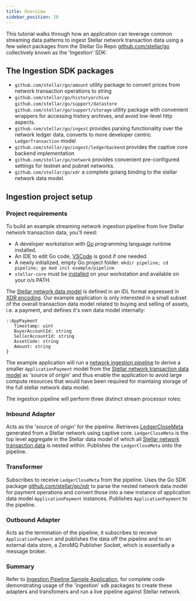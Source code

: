 ```yaml
---
title: Overview
sidebar_position: 10
---
```


This tutorial walks through how an application can leverage common streaming data patterns to ingest Stellar network transaction data using a few select packages from the Stellar Go Repo [github.com/stellar/go](https://github.com/stellar/go/blob/master/) collectively known as the 'Ingestion' SDK:

## The Ingestion SDK packages

- `github.com/stellar/go/amount` utility package to convert prices from network transaction operations to string
- `github.com/stellar/go/historyarchive` `github.com/stellar/go/support/datastore` `github.com/stellar/go/support/storage` utility package with convenient wrappers for accessing history archives, and avoid low-level http aspects.
- `github.com/stellar/go/ingest` provides parsing functionality over the network ledger data, converts to more developer centric `LedgerTransaction` model
- `github.com/stellar/go/ingest/ledgerbackend` provides the captive core backend implementation
- `github.com/stellar/go/network` provides convenient pre-configured settings for testnet and pubnet networks.
- `github.com/stellar/go/xdr` a complete golang binding to the stellar network data model.

## Ingestion project setup

### Project requirements

To build an example streaming network ingestion pipeline from live Stellar network transaction data, you'll need:

- A developer workstation with [Go](https://go.dev/learn/) programming language runtime installed.
- An IDE to edit Go code, [VSCode](https://code.visualstudio.com/download) is good if one needed.
- A newly initialized, empty Go project folder. `mkdir pipeline; cd pipeline; go mod init example/pipeline`
- `stellar-core` must be [installed](https://developers.stellar.org/network/core-node/admin-guide/installation) on your workstation and available on your o/s PATH.

The [Stellar network data model](https://developers.stellar.org/docs/learn/fundamentals/stellar-data-structures) is defined in an IDL format expressed in [XDR encoding](https://github.com/stellar/stellar-xdr). Our example application is only interested in a small subset of the overall transaction data model related to buying and selling of assets, i.e. a payment, and defines it's own data model internally:

<CodeExample>

```
::AppPayment
   Timestamp: uint
   BuyerAccountId: string
   SellerAccountId: string
   AssetCode: string
   Amount: string
}
```

</CodeExample>

The example application will run a [network ingestion pipeline](https://github.com/stellar/go/blob/master/ingest/doc.go) to derive a smaller `ApplicationPayment` model from the [Stellar network transaction data model](https://developers.stellar.org/docs/learn/fundamentals/stellar-data-structures) as 'source of origin' and thus enable the application to avoid large compute resources that would have been required for maintaing storage of the full stellar network data model.

The ingestion pipeline will perform three distinct stream processor roles:

### Inbound Adapter

Acts as the 'source of origin' for the pipeline. Retrieves [LedgerCloseMeta](https://github.com/stellar/go/blob/f30d11432e81c7a7cbb739a694520f729bbb31dd/xdr/xdr_generated.go#L18358) generated from a Stellar network using captive core. `LedgerCloseMeta` is the top level aggregate in the Stellar data model of which all [Stellar network transaction data](https://developers.stellar.org/docs/learn/fundamentals/stellar-data-structures) is nested within. Publishes the `LedgerCloseMeta` onto the pipeline.

### Transformer

Subscribes to receive `LedgerCloseMeta` from the pipeline. Uses the Go SDK package [github.com/stellar/go/xdr](https://github.com/stellar/go/tree/master/xdr) to parse the nested network data model for payment operations and convert those into a new instance of application data model `ApplicationPayment` instances. Publishes `ApplicationPayment` to the pipeline.

### Outbound Adapter

Acts as the termination of the pipeline, it subscribes to receive `ApplicationPayment` and publishes the data off the pipeline and to an external data store, a ZeroMQ Publisher Socket, which is essentially a message broker.

### Summary

Refer to [Ingestion Pipeline Sample Application](ingestion-pipeline-code.mdx), for complete code demonstrating usage of the 'ingestion' sdk packages to create these adapters and transfomers and run a live pipeline against Stellar network.
